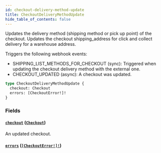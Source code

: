 ```yaml
---
id: checkout-delivery-method-update
title: CheckoutDeliveryMethodUpdate
hide_table_of_contents: false
---
```


Updates the delivery method (shipping method or pick up point) of the checkout. Updates the checkout shipping_address for click and collect delivery for a warehouse address.

Triggers the following webhook events:

- SHIPPING_LIST_METHODS_FOR_CHECKOUT (sync): Triggered when updating the checkout delivery method with the external one.
- CHECKOUT_UPDATED (async): A checkout was updated.

```graphql
type CheckoutDeliveryMethodUpdate {
  checkout: Checkout
  errors: [CheckoutError!]!
}
```

### Fields

#### [`checkout`](#) ([`Checkout`](../../../developer/api-reference/objects/checkout))

An updated checkout.

#### [`errors`](#) ([`[CheckoutError!]!`](../../../developer/api-reference/objects/checkout-error))
